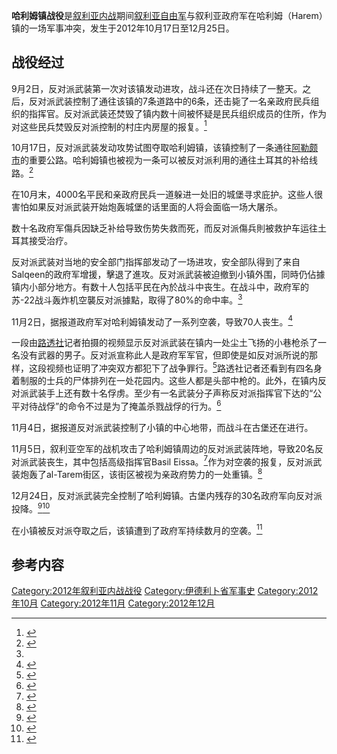 {{Infobox military conflict
|conflict    =哈利姆镇战役
|partof      = [[叙利亚内战|叙利亚内战]]
|image       =[[File:FSA_soldiers_in_truck_moving.jpg|300px]]
|caption     =
|date        =2012年10月17日至12月24日<br/>（2個月又1星期）
|place       =[[叙利亚|叙利亚]][[伊德利卜省|伊德利卜省]]哈利姆镇
|coordinates =
|map_type    =
|map_relief  =
|latitude    =
|longitude   =
|map_size    =
|map_marksize =
|map_caption =
|map_label   =
|territory   =
|result      =反对派武装获胜
|status      =
|combatants_header =
|combatant1  ={{flag|Syria|23px}} 
*{{flagicon image|Flag of the Syrian Arab Army.svg}} 叙利亚陆军
*{{flagicon image|Syrian Air Force Flag.svg}} 叙利亚空军
*当地警察部队
*[[沙比哈|沙比哈]]
|combatant2  =[[File:SyrianNationalCoalitionOfficialLogo.svg|23px]] [[叙利亚反对派和革命力量全国联盟|叙利亚反对派和革命力量全国联盟]]
*{{flagicon image|Syria-flag 1932-58 1961-63.svg}} [[叙利亚自由军|叙利亚自由军]]
*[[伊德利卜烈士旅|伊德利卜烈士旅]]（Idlib Martyrs' Brigade）
|commander1  =未知
|commander2  =Basil Eissa（阵亡）<br/><small>（伊德利卜烈士旅指挥官）</small><ref name="airstrikes"/><br>Abu Osama<br><small>（全国联盟领导人）</small><ref name="test"/><br>Mohammed al-Ali<br><ref name="test"/>
|strength1   =600名士兵和民兵<ref name="test">{{Cite web |url=http://www.reuters.com/article/2012/11/08/syria-crisis-discipline-idUSL5E8M50GG20121108 |title=In Syria, siege is test for new rebel order |accessdate=2014-04-23 |archive-date=2015-09-24 |archive-url=https://web.archive.org/web/20150924171901/http://www.reuters.com/article/2012/11/08/syria-crisis-discipline-idUSL5E8M50GG20121108 |dead-url=yes }}</ref>
|strength2   =500名武装分子<ref name="test"/>
|casualties1 =丧生人数未知，230人以上被俘<ref name="test"/><ref name="strategic"/>
|casualties2 =20人以上丧生<ref name="airstrikes"/>
|casualties3=
|notes =
}}

'''哈利姆镇战役'''是[[叙利亚内战|叙利亚内战]]期间[[叙利亚自由军|叙利亚自由军]]与叙利亚政府军在哈利姆（Harem）镇的一场军事冲突，发生于2012年10月17日至12月25日。

==战役经过==
9月2日，反对派武装第一次对该镇发动进攻，战斗还在次日持续了一整天。之后，反对派武装控制了通往该镇的7条道路中的6条，还击毙了一名亲政府民兵组织的指挥官。反对派武装还焚毁了镇内数十间被怀疑是民兵组织成员的住所，作为对这些民兵焚毁反对派控制的村庄内房屋的报复。<ref>{{Cite web |url=http://www.heraldsun.com.au/news/breaking-news/syria-rebels-besiege-town-on-turkey-border/story-e6frf7k6-1226463620215 |title=Syria rebels besiege town on Turkey border |accessdate=2014-04-23 |archive-date=2020-05-17 |archive-url=https://web.archive.org/web/20200517143145/https://www.heraldsun.com.au/news/breaking-news/syria-rebels-besiege-town-on-turkey-border/news-story/c20b9adfe0e62a825478205a4161715d?nk=2efded285436756d07541a8c92344586-1589725905 |dead-url=no }}</ref>

10月17日，反对派武装发动攻势试图夺取哈利姆镇，该镇控制了一条通往[[阿勒颇|阿勒颇市]]的重要公路。哈利姆镇也被视为一条可以被反对派利用的通往土耳其的补给线路。<ref name="al-akhbar">{{Cite web |url=http://english.al-akhbar.com/node/13268 |title=<nowiki>The Threefold Siege on Syria’s Harem</nowiki> |access-date=2014-04-23 |archive-url=https://web.archive.org/web/20140325005640/http://english.al-akhbar.com/node/13268 |archive-date=2014-03-25 |dead-url=yes }}</ref>

在10月末，4000名平民和亲政府民兵一道躲进一处旧的城堡寻求庇护。这些人很害怕如果反对派武装开始炮轰城堡的话里面的人将会面临一场大屠杀。

数十名政府军傷兵因缺乏补给导致伤势失救而死，而反对派傷兵則被救护车运往土耳其接受治疗。

反对派武装对当地的安全部门指挥部发动了一场进攻，安全部队得到了来自Salqeen的政府军增援，擊退了進攻。反对派武装被迫撤到小镇外围，同時仍佔據镇内小部分地方。有数十人包括平民在內於战斗中丧生。在战斗中，政府军的苏-22战斗轰炸机空襲反对派據點，取得了80%的命中率。<ref name="al-akhbar"/>

11月2日，据报道政府军对哈利姆镇发动了一系列空袭，导致70人丧生。<ref name="aljazeera">{{Cite web |url=http://www.aljazeera.com/news/middleeast/2012/11/20121121292692705.html |title=Syria airstrikes leave 'scores dead' in north |accessdate=2014-04-23 |archive-date=2019-11-28 |archive-url=https://web.archive.org/web/20191128200017/https://www.aljazeera.com/news/middleeast/2012/11/20121121292692705.html |dead-url=no }}</ref>

一段由[[路透社|路透社]]记者拍摄的视频显示反对派武装在镇内一处尘土飞扬的小巷枪杀了一名没有武器的男子。反对派宣称此人是政府军军官，但即使是如反对派所说的那样，这段视频也证明了冲突双方都犯下了战争罪行。<ref name="exclusive">{{Cite web |url=http://www.france24.com/en/20121109-syria-rebel-brigade-commander-last-days-exclusive-report |title=Exclusive: The last days of a Syrian rebel commander |accessdate=2014-04-23 |archive-date=2019-11-16 |archive-url=https://web.archive.org/web/20191116193004/https://www.france24.com/en/20121109-syria-rebel-brigade-commander-last-days-exclusive-report |dead-url=no }}</ref>路透社记者还看到有四名身着制服的士兵的尸体排列在一处花园内。这些人都是头部中枪的。此外，在镇内反对派武装手上还有数十名俘虏。至少有一名武装分子声称反对派指挥官下达的“公平对待战俘”的命令不过是为了掩盖杀戮战俘的行为。<ref>{{Cite web |url=http://www.reuters.com/article/2012/11/08/us-syria-crisis-discipline-killing-idUSBRE8A70YD20121108 |title=Syrian rebels kill prisoner as war fuels hatred |accessdate=2014-04-23 |archive-date=2015-09-24 |archive-url=https://web.archive.org/web/20150924171908/http://www.reuters.com/article/2012/11/08/us-syria-crisis-discipline-killing-idUSBRE8A70YD20121108 |dead-url=yes }}</ref>

11月4日，据报道反对派武装控制了小镇的中心地带，而战斗在古堡还在进行。

11月5日，叙利亚空军的战机攻击了哈利姆镇周边的反对派武装阵地，导致20名反对派武装丧生，其中包括高级指挥官Basil Eissa。<ref name="airstrikes">{{Cite web |url=http://www.reuters.com/article/2012/11/05/us-syria-crisis-airstrike-idUSBRE8A40OQ20121105 |title=Air strike kills 20 in Syria: Observatory |accessdate=2014-04-23 |archive-date=2015-09-24 |archive-url=https://web.archive.org/web/20150924171808/http://www.reuters.com/article/2012/11/05/us-syria-crisis-airstrike-idUSBRE8A40OQ20121105 |dead-url=yes }}</ref>作为对空袭的报复，反对派武装炮轰了al-Tarem街区，该街区被视为亲政府势力的一处重镇。<ref>{{Cite web |url=http://news.xinhuanet.com/english/world/2012-11/06/c_131953868.htm |title=Syria's civil conflict escalates as opposition still working to close ranks |accessdate=2014-04-23 |archive-date=2012-11-09 |archive-url=https://web.archive.org/web/20121109145418/http://news.xinhuanet.com/english/world/2012-11/06/c_131953868.htm |dead-url=no }}</ref>

12月24日，反对派武装完全控制了哈利姆镇。古堡内残存的30名政府军向反对派投降。<ref name="strategic">{{Cite web |url=http://www.aljazeera.com/news/middleeast/2012/12/2012122514403541461.html |title=Syria rebels storm strategic border town |accessdate=2014-04-23 |archive-date=2019-09-08 |archive-url=https://web.archive.org/web/20190908233225/https://www.aljazeera.com/news/middleeast/2012/12/2012122514403541461.html |dead-url=no }}</ref><ref>{{Cite web |url=http://www.nytimes.com/2012/12/26/world/middleeast/syrian-rebels-say-strategic-town-in-north-harem-is-theirs.html?_r=0 |title=City in North Is Captured, Syrian Rebels Announce |accessdate=2014-04-23 |archive-date=2020-05-17 |archive-url=https://web.archive.org/web/20200517143233/https://www.nytimes.com/2012/12/26/world/middleeast/syrian-rebels-say-strategic-town-in-north-harem-is-theirs.html?_r=0 |dead-url=no }}</ref>

在小镇被反对派夺取之后，该镇遭到了政府军持续数月的空袭。<ref>{{Cite web |url=http://ewn.co.za/2013/04/18/Harem-residents-live-in-fear |title=SYRIA: Harem residents live in fear |accessdate=2014-04-23 |archive-date=2019-06-11 |archive-url=https://web.archive.org/web/20190611222018/https://ewn.co.za/2013/04/18/Harem-residents-live-in-fear |dead-url=no }}</ref>

==参考内容==
{{Reflist|25em}}

[[Category:2012年叙利亚内战战役|Category:2012年叙利亚内战战役]]
[[Category:伊德利卜省军事史|Category:伊德利卜省军事史]]
[[Category:2012年10月|Category:2012年10月]]
[[Category:2012年11月|Category:2012年11月]]
[[Category:2012年12月|Category:2012年12月]]